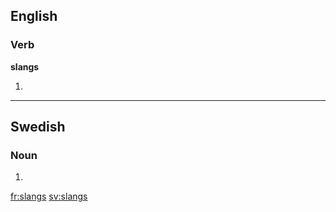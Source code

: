 ==English==

===Verb===
'''slangs'''

# {{third-person singular of|[[slang]]}}

----

==Swedish==

===Noun===
{{infl|sv|noun form}}

# {{genitive of|[[slang#Swedish|slang]]}}

[[fr:slangs]]
[[sv:slangs]]